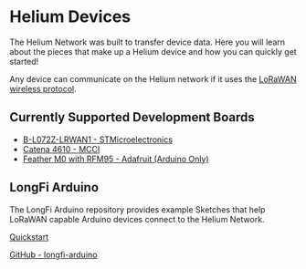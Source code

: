 
# Helium Devices 

The Helium Network was built to transfer device data. Here you will learn about the pieces that make up a Helium device and how you can quickly get started! 

Any device can communicate on the Helium network if it uses the <a href="https://lora-alliance.org/about-lorawan" target="_blank">LoRaWAN wireless protocol</a>.  

## Currently Supported Development Boards
- <a href="https://www.st.com/en/evaluation-tools/b-l072z-lrwan1.html" target="_blank">B-L072Z-LRWAN1 - STMicroelectronics</a>
- <a href="https://store.mcci.com/collections/iot-building-blocks/products/mcci-catena-4610-integrated-node-for-lorawan-technology" target="_blank">Catena 4610 - MCCI</a>
- <a href="https://www.adafruit.com/product/3178" target="_blank">Feather M0 with RFM95 - Adafruit (Arduino Only)</a>

## LongFi Arduino
The LongFi Arduino repository provides example Sketches that help LoRaWAN capable Arduino devices connect to the Helium Network.

[Quickstart](/device/arduino-quickstart)

<a href="https://github.com/helium/longfi-arduino" target="_blank">GitHub - longfi-arduino</a>
